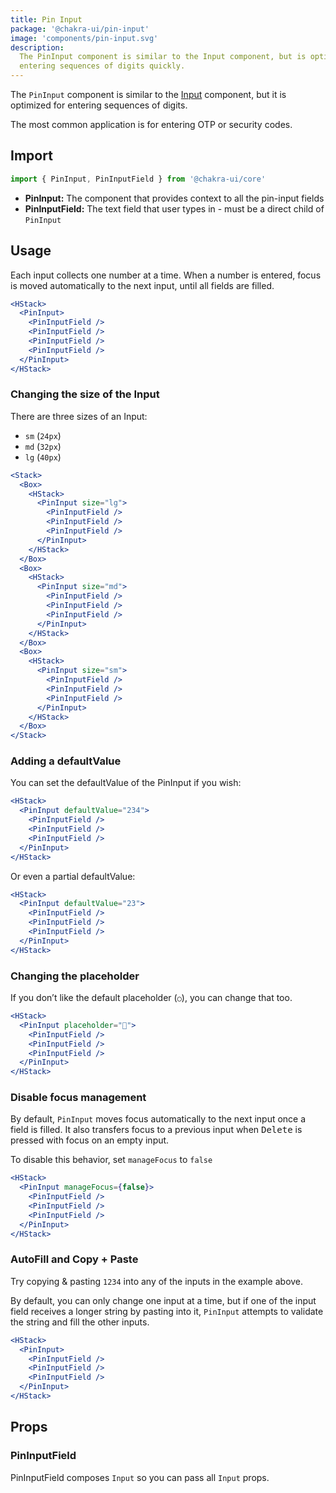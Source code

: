 ```yaml
---
title: Pin Input
package: '@chakra-ui/pin-input'
image: 'components/pin-input.svg'
description:
  The PinInput component is similar to the Input component, but is optimized for
  entering sequences of digits quickly.
---
```


The `PinInput` component is similar to the [Input](/docs/form/input) component,
but it is optimized for entering sequences of digits.

The most common application is for entering OTP or security codes.

## Import

```js
import { PinInput, PinInputField } from '@chakra-ui/core'
```

- **PinInput:** The component that provides context to all the pin-input fields
- **PinInputField:** The text field that user types in - must be a direct child
  of `PinInput`

## Usage

Each input collects one number at a time. When a number is entered, focus is
moved automatically to the next input, until all fields are filled.

```jsx
<HStack>
  <PinInput>
    <PinInputField />
    <PinInputField />
    <PinInputField />
    <PinInputField />
  </PinInput>
</HStack>
```

### Changing the size of the Input

There are three sizes of an Input:

- `sm` (`24px`)
- `md` (`32px`)
- `lg` (`40px`)

```jsx
<Stack>
  <Box>
    <HStack>
      <PinInput size="lg">
        <PinInputField />
        <PinInputField />
        <PinInputField />
      </PinInput>
    </HStack>
  </Box>
  <Box>
    <HStack>
      <PinInput size="md">
        <PinInputField />
        <PinInputField />
        <PinInputField />
      </PinInput>
    </HStack>
  </Box>
  <Box>
    <HStack>
      <PinInput size="sm">
        <PinInputField />
        <PinInputField />
        <PinInputField />
      </PinInput>
    </HStack>
  </Box>
</Stack>
```

### Adding a defaultValue

You can set the defaultValue of the PinInput if you wish:

```jsx
<HStack>
  <PinInput defaultValue="234">
    <PinInputField />
    <PinInputField />
    <PinInputField />
  </PinInput>
</HStack>
```

Or even a partial defaultValue:

```jsx
<HStack>
  <PinInput defaultValue="23">
    <PinInputField />
    <PinInputField />
    <PinInputField />
  </PinInput>
</HStack>
```

### Changing the placeholder

If you donʼt like the default placeholder (`○`), you can change that too.

```jsx
<HStack>
  <PinInput placeholder="🥳">
    <PinInputField />
    <PinInputField />
    <PinInputField />
  </PinInput>
</HStack>
```

### Disable focus management

By default, `PinInput` moves focus automatically to the next input once a field
is filled. It also transfers focus to a previous input when <kbd>Delete</kbd> is
pressed with focus on an empty input.

To disable this behavior, set `manageFocus` to `false`

```jsx
<HStack>
  <PinInput manageFocus={false}>
    <PinInputField />
    <PinInputField />
    <PinInputField />
  </PinInput>
</HStack>
```

### AutoFill and Copy + Paste

Try copying & pasting `1234` into any of the inputs in the example above.

By default, you can only change one input at a time, but if one of the input
field receives a longer string by pasting into it, `PinInput` attempts to
validate the string and fill the other inputs.

```jsx
<HStack>
  <PinInput>
    <PinInputField />
    <PinInputField />
    <PinInputField />
  </PinInput>
</HStack>
```

## Props

### PinInputField

PinInputField composes `Input` so you can pass all `Input` props.
